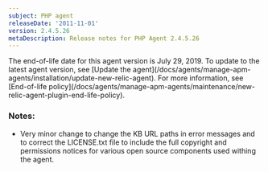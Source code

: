 ```yaml
---
subject: PHP agent
releaseDate: '2011-11-01'
version: 2.4.5.26
metaDescription: Release notes for PHP Agent 2.4.5.26
---
```


<Callout variant="important">
  The end-of-life date for this agent version is July 29, 2019. To update to the latest agent version, see [Update the agent](/docs/agents/manage-apm-agents/installation/update-new-relic-agent). For more information, see [End-of-life policy](/docs/agents/manage-apm-agents/maintenance/new-relic-agent-plugin-end-life-policy).
</Callout>

### Notes:

* Very minor change to change the KB URL paths in error messages and to correct the LICENSE.txt file to include the full copyright and permissions notices for various open source components used withing the agent.

